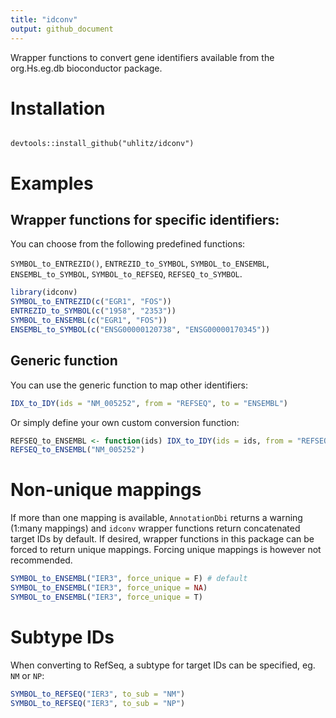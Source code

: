 ```yaml
---
title: "idconv"
output: github_document
---
```


Wrapper functions to convert gene identifiers available from the org.Hs.eg.db bioconductor package.

# Installation  

```

devtools::install_github("uhlitz/idconv")

```

# Examples

## Wrapper functions for specific identifiers:

You can choose from the following predefined functions:

`SYMBOL_to_ENTREZID()`, `ENTREZID_to_SYMBOL`, `SYMBOL_to_ENSEMBL`, `ENSEMBL_to_SYMBOL`,
`SYMBOL_to_REFSEQ`, `REFSEQ_to_SYMBOL`.


```r

library(idconv)
SYMBOL_to_ENTREZID(c("EGR1", "FOS"))
ENTREZID_to_SYMBOL(c("1958", "2353"))
SYMBOL_to_ENSEMBL(c("EGR1", "FOS"))
ENSEMBL_to_SYMBOL(c("ENSG00000120738", "ENSG00000170345"))

```

## Generic function

You can use the generic function to map other identifiers:

```r

IDX_to_IDY(ids = "NM_005252", from = "REFSEQ", to = "ENSEMBL")

```

Or simply define your own custom conversion function:

```r

REFSEQ_to_ENSEMBL <- function(ids) IDX_to_IDY(ids = ids, from = "REFSEQ", to = "ENSEMBL")
REFSEQ_to_ENSEMBL("NM_005252")

```

# Non-unique mappings

If more than one mapping is available, `AnnotationDbi` returns a warning (1:many mappings) and
`idconv` wrapper functions return concatenated target IDs by default. 
If desired, wrapper functions in this package can be forced to return unique mappings.
Forcing unique mappings is however not recommended.

```r

SYMBOL_to_ENSEMBL("IER3", force_unique = F) # default
SYMBOL_to_ENSEMBL("IER3", force_unique = NA)
SYMBOL_to_ENSEMBL("IER3", force_unique = T)

```

# Subtype IDs

When converting to RefSeq, a subtype for target IDs can be specified, eg. `NM` or `NP`:

```r

SYMBOL_to_REFSEQ("IER3", to_sub = "NM")
SYMBOL_to_REFSEQ("IER3", to_sub = "NP")

```
